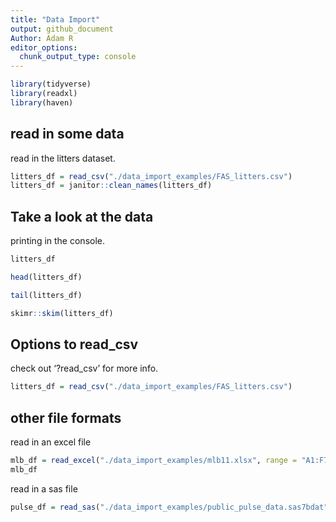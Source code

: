 ```yaml
---
title: "Data Import"
output: github_document
Author: Adam R
editor_options: 
  chunk_output_type: console
---
```

```r
library(tidyverse)
library(readxl)
library(haven)
```

## read in some data

read in the litters dataset.

```r
litters_df = read_csv("./data_import_examples/FAS_litters.csv")
litters_df = janitor::clean_names(litters_df)
```

## Take a look at the data

printing in the console.

```r
litters_df
```

```r
head(litters_df)
```

```r
tail(litters_df)
```

```r
skimr::skim(litters_df)
```

## Options to read_csv

check out '?read_csv' for more info.

```r
litters_df = read_csv("./data_import_examples/FAS_litters.csv")
```

## other file formats

read in an excel file

```r
mlb_df = read_excel("./data_import_examples/mlb11.xlsx", range = "A1:F7")
mlb_df
```

read in a sas file

```r
pulse_df = read_sas("./data_import_examples/public_pulse_data.sas7bdat")

```




